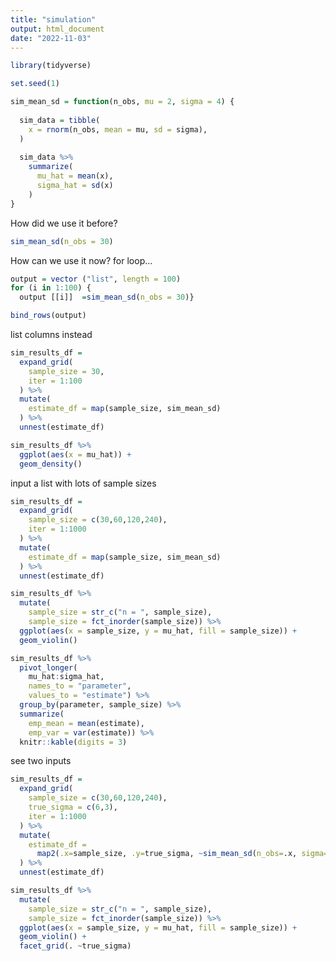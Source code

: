 ```yaml
---
title: "simulation"
output: html_document
date: "2022-11-03"
---
```


```r
library(tidyverse)

set.seed(1)
```

```r
sim_mean_sd = function(n_obs, mu = 2, sigma = 4) {
  
  sim_data = tibble(
    x = rnorm(n_obs, mean = mu, sd = sigma),
  )
  
  sim_data %>% 
    summarize(
      mu_hat = mean(x),
      sigma_hat = sd(x)
    )
}
```

How did we use it before?
```r
sim_mean_sd(n_obs = 30)
```
How can we use it now?
for loop...
```r
output = vector ("list", length = 100)
for (i in 1:100) {  
  output [[i]]  =sim_mean_sd(n_obs = 30)}

bind_rows(output)

```

list columns instead

```r
sim_results_df = 
  expand_grid(
    sample_size = 30,
    iter = 1:100
  ) %>% 
  mutate(
    estimate_df = map(sample_size, sim_mean_sd)
  ) %>% 
  unnest(estimate_df)
```

```r
sim_results_df %>% 
  ggplot(aes(x = mu_hat)) + 
  geom_density()
```
input a list with lots of sample sizes 
```r
sim_results_df = 
  expand_grid(
    sample_size = c(30,60,120,240), 
    iter = 1:1000
  ) %>% 
  mutate(
    estimate_df = map(sample_size, sim_mean_sd)
  ) %>% 
  unnest(estimate_df)
```

```r
sim_results_df %>% 
  mutate(
    sample_size = str_c("n = ", sample_size),
    sample_size = fct_inorder(sample_size)) %>% 
  ggplot(aes(x = sample_size, y = mu_hat, fill = sample_size)) + 
  geom_violin()
```
```r
sim_results_df %>% 
  pivot_longer(
    mu_hat:sigma_hat,
    names_to = "parameter", 
    values_to = "estimate") %>% 
  group_by(parameter, sample_size) %>% 
  summarize(
    emp_mean = mean(estimate),
    emp_var = var(estimate)) %>% 
  knitr::kable(digits = 3)
```

see two inputs 

```r
sim_results_df = 
  expand_grid(
    sample_size = c(30,60,120,240), 
    true_sigma = c(6,3),
    iter = 1:1000
  ) %>% 
  mutate(
    estimate_df = 
      map2(.x=sample_size, .y=true_sigma, ~sim_mean_sd(n_obs=.x, sigma=.y))
  ) %>% 
  unnest(estimate_df)
```

```r
sim_results_df %>% 
  mutate(
    sample_size = str_c("n = ", sample_size),
    sample_size = fct_inorder(sample_size)) %>% 
  ggplot(aes(x = sample_size, y = mu_hat, fill = sample_size)) + 
  geom_violin() +
  facet_grid(. ~true_sigma)
```


